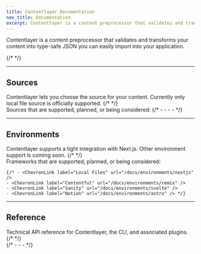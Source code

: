 ```yaml
---
title: Contentlayer Documentation
nav_title: Documentation
excerpt: Contentlayer is a content preprocessor that validates and transforms your content into type-safe JSON you can easily import into your application.
---
```


Contentlayer is a content preprocessor that validates and transforms your content into type-safe JSON you can easily import into your application.

<div className="mt-8 grid gap-6 md:grid-cols-2">
  {/* <Card
    title="Getting Started"
    icon="rocket"
    link={{ url: '/docs/getting-started', label: 'Jump into it' }}
    subtitle="Get comfortable with the basics of Contentlayer by showing how we can quickly build a blog site using Next.js."
  />
  <Card
    title="Concepts"
    icon="info"
    link={{ url: '/docs/concepts', label: 'Learn more' }}
    subtitle="Learn about why you should use Contentlayer and get familiar with how it works under the hood."
  /> */}
</div>

---

## Sources

<div className="grid gap-6 md:grid-cols-2 -mt-4">
  <div>
    Contentlayer lets you choose the source for your content. Currently only local file source is officially supported.
    {/* <ChevronLink label="See all guides" url="/docs/sources" /> */}
  </div>
  <div>
    Sources that are supported, planned, or being considered:
{/* 
    - <ChevronLink label="Local Files" url="/docs/sources/files" />
    - <ChevronLink label="Contentful" url="/docs/sources/contentful" />
    - <ChevronLink label="Sanity" url="/docs/sources/sanity" />
    - <ChevronLink label="Notion" url="/docs/sources/notion" /> */}

  </div>
</div>

---

## Environments

<div className="grid gap-6 md:grid-cols-2 -mt-4">
  <div>
    Contentlayer supports a tight integration with Next.js. Other environment support is coming soon.
    {/* <ChevronLink label="See all guides" url="/docs/environments" /> */}

  </div>
  <div>
    Frameworks that are supported, planned, or being considered:

    {/* - <ChevronLink label="Local Files" url="/docs/environments/nextjs" />
    - <ChevronLink label="Contentful" url="/docs/environments/remix" />
    - <ChevronLink label="Sanity" url="/docs/environments/svelte" />
    - <ChevronLink label="Notion" url="/docs/environments/astro" /> */}

  </div>
</div>

---

## Reference

<div className="grid gap-6 md:grid-cols-2 -mt-4">
  <div>
    Technical API reference for Contentlayer, the CLI, and associated plugins.
    {/* <ChevronLink label="See reference" url="/docs/reference" /> */}

  </div>
  <div>
    {/* - <ChevronLink label="Contentlayer CLI" url="/docs/reference/cli" />
    - <ChevronLink label="@contentlayer/source-files" url="/docs/reference/source-files" />
    - <ChevronLink label="next-contentlayer" url="/docs/reference/next-contentlayer" /> */}
  </div>
</div>
